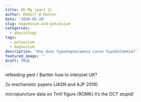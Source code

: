 ```yaml
---
title: Oh Mg (part 2)
author: Robert W Hunter
date: '2020-05-20'
slug: magnesium-and-potassium
categories:
  - physiology
tags:
  - potassium
  - magnesium
description: 'How does hypomagnesaemia cause hypokalaemia?'
featured_image: ''
draft: TRUE
---
```


refeeding
gent / Bartter
how to interpret UK?

2x mechanistic papers (JASN and AJP 2019)

micropuncture data on TmV
figure (ROMK)
it's the DCT stupid!

